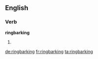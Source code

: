 ==English==

===Verb===
'''ringbarking'''

# {{present participle of|ringbark}}

[[de:ringbarking]]
[[fr:ringbarking]]
[[ta:ringbarking]]